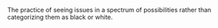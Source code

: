 
The practice of seeing issues in a spectrum of possibilities rather than categorizing them as black or white.